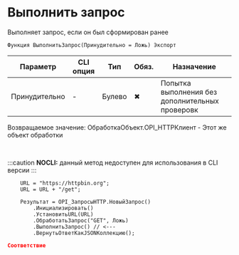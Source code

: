 ﻿---
sidebar_position: 2
description: Выполнить запрос  и другие функции для работы с HTTP-клиент в Открытом пакете интеграций - бесплатной open-source библиотеке интеграций для 1С:Предприятие 8, OneScript и CLI
keywords: [1C, 1С, 1С:Предприятие, 1С:Предприятие 8.3, API, Интеграция, Сервисы, Обмен, OneScript, CLI, HTTP-клиент]
---


# Выполнить запрос 
 Выполняет запрос, если он был сформирован ранее



`Функция ВыполнитьЗапрос(Принудительно = Ложь) Экспорт`

  | Параметр | CLI опция | Тип | Обяз. | Назначение |
  |-|-|-|-|-|
  | Принудительно | - | Булево | &#x2716; | Попытка выполнения без дополнительных проверовк |

  
  Возвращаемое значение:   ОбработкаОбъект.OPI_HTTPКлиент -  Этот же объект обработки

<br/>


:::caution
**NOCLI:** данный метод недоступен для использования в CLI версии
:::
<br/>



```bsl title="Пример использования для 1С:Предприятие/OneScript"
    URL = "https://httpbin.org";
    URL = URL + "/get";

    Результат = OPI_ЗапросыHTTP.НовыйЗапрос()
        .Инициализировать()
        .УстановитьURL(URL)
        .ОбработатьЗапрос("GET", Ложь)
        .ВыполнитьЗапрос() // <---
        .ВернутьОтветКакJSONКоллекцию();
```
    



```json title="Результат"
Соответствие
```
